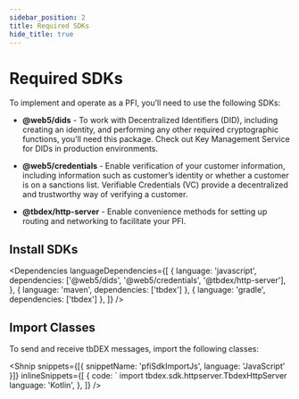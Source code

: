 ```yaml
---
sidebar_position: 2
title: Required SDKs
hide_title: true
---
```



<LanguageSwitcher languages="JavaScript, Kotlin" />

# Required SDKs

To implement and operate as a PFI, you’ll need to use the following SDKs:

- **@web5/dids** - To work with <Web5Url to="/decentralized-identifiers/what-are-dids">Decentralized Identifiers (DID)</Web5Url>, including creating an identity, and performing any other required cryptographic functions, you’ll need this package. Check out <Web5Url to="/decentralized-identifiers/key-management">Key Management Service</Web5Url> for DIDs in production environments.

- **@web5/credentials** - Enable verification of your customer information, including information such as customer’s identity or whether a customer is on a sanctions list. <Web5Url to="/verifiable-credentials/what-are-vcs">Verifiable Credentials (VC)</Web5Url> provide a decentralized and trustworthy way of verifying a customer.

- **@tbdex/http-server** - Enable convenience methods for setting up routing and networking to facilitate your PFI.

## Install SDKs

<Dependencies
  languageDependencies={[
    {
      language: 'javascript',
      dependencies: ['@web5/dids', '@web5/credentials', '@tbdex/http-server'],
    },
    { language: 'maven', dependencies: ['tbdex'] },
    { language: 'gradle', dependencies: ['tbdex'] },
  ]}
/>

## Import Classes

To send and receive tbDEX messages, import the following classes:

<Shnip
  snippets={[{ snippetName: 'pfiSdkImportJs', language: 'JavaScript' }]}
  inlineSnippets={[
    {
      code: `      import tbdex.sdk.httpserver.TbdexHttpServer
      language: 'Kotlin',
    },
  ]}
/>
